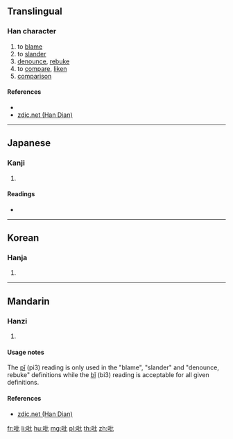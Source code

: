 ==Translingual==

===Han character===
{{Han char|rn=30|rad=口|as=04|sn=7|four=|canj=RPP|ids=⿰口比}}

# to [[blame]]
# to [[slander]]
# [[denounce]], [[rebuke]]
# to [[compare]], [[liken]]
# [[comparison]]

====References====
* {{Han ref|kx=0177.240|dkj=03333|dj=0395.060|hdz=10588.030|uh=5421|ud=21537}}
* [http://www.zdic.net/z/16/js/5421.htm zdic.net (Han Dian)]

----

==Japanese==

===Kanji===
{{ja-kanji|grade=|rs=口04}}

# {{defn|lang=ja|sort=口04}}

====Readings====
* {{ja-readings|on=[[ひつ]] (hitsu), [[びち]] (bichi), [[ひ]] (hi)|kun=[[そしる]] (soshiru)}}

----

==Korean==

===Hanja===
{{ko-hanja|hangeul=필|rv=pil|mr=p'il}}

# {{defn|lang=ko|sort=口04}}

----

==Mandarin==

===Hanzi===
{{cmn-hanzi|pin=[[pǐ]] ([[pi3]]), [[bǐ]] ([[bi3]])|wg=p'i<sup>3</sup>, pi<sup>3</sup>}}

# {{defn|lang=cmn|sort=口04}}

====Usage notes====
The [[pǐ]] (pi3) reading is only used in the "blame", "slander" and "denounce, rebuke" definitions while the [[bǐ]] (bi3) reading is acceptable for all given definitions.

====References====
* [http://www.zdic.net/z/16/js/5421.htm zdic.net (Han Dian)]

[[fr:吡]]
[[li:吡]]
[[hu:吡]]
[[mg:吡]]
[[pl:吡]]
[[th:吡]]
[[zh:吡]]